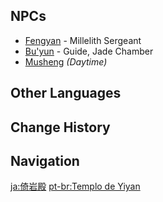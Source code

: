 {{Location Infobox
|image        = Yiyan Temple.png
|type         = Point of Interest
|region       = Liyue
|area         = Sea of Clouds
|subarea      = Liyue Harbor
|poi          = Yujing Terrace
}}
{{Location Intro|{{Lang|'''Yiyan Temple'''|zh=倚岩殿|zh_rm=Yǐyán-diàn|zh_tl=Rock Reliant Temple}}|description=<p>{{If Self|Yiyan Temple|It|Yiyan Temple}} is a temple dedicated to the Geo Archon, [[Morax]], where his worshippers come to offer incense and prayers. Before the events of {{Quest|Of the Land Amidst Monoliths}}, this is where the annual Rite of Descension took place.</p>}}

==NPCs==
* [[Fengyan]] - Millelith Sergeant
* [[Bu'yun]] - Guide, Jade Chamber
* [[Musheng]] ''(Daytime)''

==Other Languages==
{{Other Languages
|en      = Yiyan Temple
|zhs     = 倚岩殿
|zhs_rm  = Yǐyán-diàn
|zht     = 倚岩殿
|zht_rm  = Yǐyán-diàn
|zh_tl   = Rock-Reliant Temple
|ja      = 倚岩殿
|ja_rm   = Igan-den{{Assumed}}
|ja_tl   = Rock-Reliant Temple{{Sino|ja}}
|ko      = {{tt|의암전|倚岩殿}}
|ko_rm   = Ui'am-jeon
|ko_tl   = Rock-Reliant Temple{{Sino|ko}}
|es      = Templo Yiyan
|es_tl   = Yiyan Temple
|fr      = Temple Yiyan
|fr_tl   = Yiyan Temple
|ru      = Храм скалы
|ru_tl   = Rock Temple
|th      = Yiyan Temple
|vi      = {{tt|Ỷ Nham Điện|倚岩殿}}
|vi_tl   = Rock-Reliant Temple{{Sino|vi}}
|de      = Yiyan-Tempel
|de_tl   = Yiyan Temple
|id      = Yiyan Temple
|pt      = Templo Yiyan
|pt_tl   = Yiyan Temple
|tr      = Yiyan Tapınağı
|tr_tl   = 
|it      = Tempio di Yiyan
|it_tl   = 
}}

==Change History==
{{Change History|1.0}}

==Navigation==
{{PoI Navbox|Liyue}}

[[ja:倚岩殿]]
[[pt-br:Templo de Yiyan]]